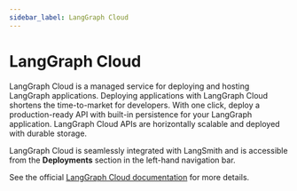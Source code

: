 ```yaml
---
sidebar_label: LangGraph Cloud
---
```


# LangGraph Cloud

LangGraph Cloud is a managed service for deploying and hosting LangGraph applications. Deploying applications with LangGraph Cloud shortens the time-to-market for developers. With one click, deploy a production-ready API with built-in persistence for your LangGraph application. LangGraph Cloud APIs are horizontally scalable and deployed with durable storage.

LangGraph Cloud is seamlessly integrated with LangSmith and is accessible from the **Deployments** section in the left-hand navigation bar.

See the official <a href="https://langchain-ai.github.io/langgraph/cloud/" target="_blank">LangGraph Cloud documentation</a> for more details.
